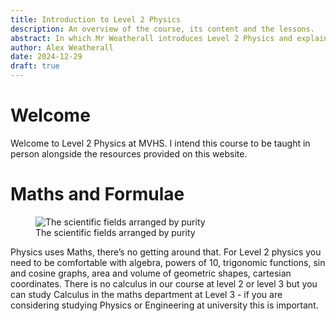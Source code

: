 ```yaml
---
title: Introduction to Level 2 Physics
description: An overview of the course, its content and the lessons.
abstract: In which Mr Weatherall introduces Level 2 Physics and explains the basics of the course.
author: Alex Weatherall
date: 2024-12-29
draft: true
---
```


# Welcome

Welcome to Level 2 Physics at MVHS. I intend this course to be taught in person alongside the resources provided on this website.


# Maths and Formulae

![The scientific fields arranged by purity](https://www.explainxkcd.com/wiki/images/6/6c/purity.png)


Physics uses Maths, there's no getting around that. For Level 2 physics you need to be comfortable with algebra, powers of 10, trigonomic functions, sin and cosine graphs, area and volume of geometric shapes, cartesian coordinates. There is no calculus in our course at level 2 or level 3 but you can study Calculus in the maths department at Level 3 - if you are considering studying Physics or Engineering at university this is important.  



